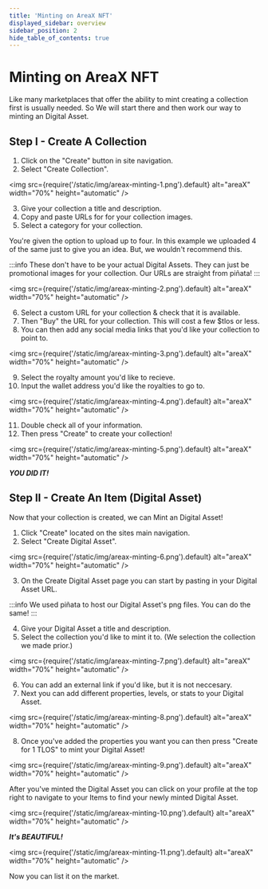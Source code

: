 ```yaml
---
title: 'Minting on AreaX NFT'
displayed_sidebar: overview
sidebar_position: 2
hide_table_of_contents: true
---
```


# Minting on AreaX NFT

Like many marketplaces that offer the ability to mint creating a collection first is usually needed. So We will start there and then work our way to minting an Digital Asset.

## Step I - Create A Collection

1. Click on the "Create" button in site navigation.
2. Select "Create Collection".

<img
  src={require('/static/img/areax-minting-1.png').default}
  alt="areaX"
  width="70%"
  height="automatic"
/>

3. Give your collection a title and description.
4. Copy and paste URLs for for your collection images.
5. Select a category for your collection.

You&#39;re given the option to upload up to four. In this example we uploaded 4 of the same just to give you an idea. But, we wouldn&#39;t recommend this.

:::info
These don't have to be your actual Digital Assets. They can just be promotional images for your collection. Our URLs are straight from piñata!
:::

<img
  src={require('/static/img/areax-minting-2.png').default}
  alt="areaX"
  width="70%"
  height="automatic"
/>

6. Select a custom URL for your collection & check that it is available.
7. Then "Buy" the URL for your collection. This will cost a few $tlos or less.
8. You can then add any social media links that you'd like your collection to point to.

<img
  src={require('/static/img/areax-minting-3.png').default}
  alt="areaX"
  width="70%"
  height="automatic"
/>

9. Select the royalty amount you'd like to recieve.
10. Input the wallet address you'd like the royalties to go to. 

<img
  src={require('/static/img/areax-minting-4.png').default}
  alt="areaX"
  width="70%"
  height="automatic"
/>

11. Double check all of your information.
12. Then press "Create" to create your collection!

<img
  src={require('/static/img/areax-minting-5.png').default}
  alt="areaX"
  width="70%"
  height="automatic"
/>

___YOU DID IT!___

## Step II - Create An Item (Digital Asset)

Now that your collection is created, we can Mint an Digital Asset!
1. Click  "Create" located on the sites main navigation.
2. Select "Create Digital Asset".

<img
  src={require('/static/img/areax-minting-6.png').default}
  alt="areaX"
  width="70%"
  height="automatic"
/>

3. On the Create Digital Asset page you can start by pasting in your Digital Asset URL.

:::info
We used piñata to host our Digital Asset's png files. You can do the same!
:::

4. Give your Digital Asset a title and description.
5. Select the collection you'd like to mint it to. (We selection the collection we made prior.)

<img
  src={require('/static/img/areax-minting-7.png').default}
  alt="areaX"
  width="70%"
  height="automatic"
/>

6. You can add an external link if you'd like, but it is not neccesary. 
7. Next you can add different properties, levels, or stats to your Digital Asset.

<img
  src={require('/static/img/areax-minting-8.png').default}
  alt="areaX"
  width="70%"
  height="automatic"
/>

8. Once you've added the properties you want you can then press "Create for 1 TLOS" to mint your Digital Asset!

<img
  src={require('/static/img/areax-minting-9.png').default}
  alt="areaX"
  width="70%"
  height="automatic"
/>

After you've minted the Digital Asset you can click on your profile at the top right to navigate to your Items to find your newly minted Digital Asset.

<img
  src={require('/static/img/areax-minting-10.png').default}
  alt="areaX"
  width="70%"
  height="automatic"
/>

___It's BEAUTIFUL!___

<img
  src={require('/static/img/areax-minting-11.png').default}
  alt="areaX"
  width="70%"
  height="automatic"
/>

Now you can list it on the market.